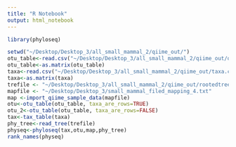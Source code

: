 ```yaml
---
title: "R Notebook"
output: html_notebook
---
```

```r
library(phyloseq)
```

```r
setwd("~/Desktop/Desktop_3/all_small_mammal_2/qiime_out/")
otu_table<-read.csv("~/Desktop/Desktop_3/all_small_mammal_2/qiime_out/otu.csv", sep=",",row.names=1)
otu_table<-as.matrix(otu_table)
taxa<-read.csv("~/Desktop/Desktop_3/all_small_mammal_2/qiime_out/taxa.csv", sep=",",row.names=1)
taxa<-as.matrix(taxa)
trefile <- "~/Desktop/Desktop_3/all_small_mammal_2/qiime_out/rootedtree.nwk"
mapfile <- "~/Desktop/Desktop_3/small_mammal_filed_mapping_4.txt"
map <-import_qiime_sample_data(mapfile)
otu<-otu_table(otu_table, taxa_are_rows=TRUE)
otu_2<-otu_table(otu_table, taxa_are_rows=FALSE)
tax<-tax_table(taxa)
phy_tree<-read_tree(trefile)
physeq<-phyloseq(tax,otu,map,phy_tree)
rank_names(physeq)
```
```r

```

